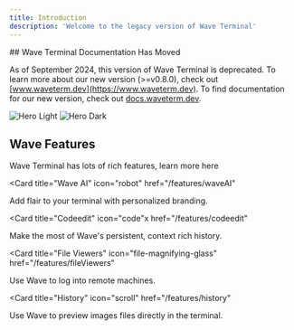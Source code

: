 ```yaml
---
title: Introduction
description: 'Welcome to the legacy version of Wave Terminal'
---
```


<Warning>
## Wave Terminal Documentation Has Moved

As of September 2024, this version of Wave Terminal is deprecated. To learn more about our new version (>=v0.8.0), check out [www.waveterm.dev](https://www.waveterm.dev). To find documentation for our new version, check out [docs.waveterm.dev](https://docs.waveterm.dev).
</Warning>

<img
  className="block dark:hidden"
  src="/images/screenshot.png"
  alt="Hero Light"
/>
<img
  className="hidden dark:block"
  src="/images/screenshot.png"
  alt="Hero Dark"
/>


## Wave Features

Wave Terminal has lots of rich features, learn more here

<CardGroup>

<Card
  title="Wave AI"
  icon="robot"
  href="/features/waveAI"
  >
  Add flair to your terminal with personalized branding.
</Card>

<Card
  title="Codeedit"
  icon="code"x
  href="/features/codeedit"
  >
  Make the most of Wave's persistent, context rich history.
</Card>

<Card
  title="File Viewers"
  icon="file-magnifying-glass"
  href="/features/fileViewers"
  >
  Use Wave to log into remote machines.
</Card>

<Card
  title="History"
  icon="scroll"
  href="/features/history"
  >
  Use Wave to preview images files directly in the terminal.
</Card>

</CardGroup>
